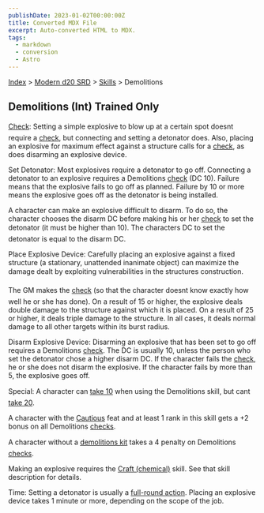 ```yaml
---
publishDate: 2023-01-02T00:00:00Z
title: Converted MDX File
excerpt: Auto-converted HTML to MDX.
tags:
  - markdown
  - conversion
  - Astro
---
```


[Index](-index) > [Modern d20 SRD](modern-d20-srd-index) > [Skills](modern-d20-srd-skills-index) > Demolitions

## Demolitions (Int) Trained Only

[Check](modern-d20-srd-skills-skill-basics-php#skill-check-index): Setting a simple explosive to blow up at a certain spot doesnt require a [check](modern-d20-srd-skills-skill-basics-php#skill-check-index), but connecting and setting a detonator does. Also, placing an explosive for maximum effect against a structure calls for a [check](modern-d20-srd-skills-skill-basics-php#skill-check-index), as does disarming an explosive device.

Set Detonator: Most explosives require a detonator to go off. Connecting a detonator to an explosive requires a Demolitions [check](modern-d20-srd-skills-skill-basics-php#skill-check-index) (DC 10). Failure means that the explosive fails to go off as planned. Failure by 10 or more means the explosive goes off as the detonator is being installed.

A character can make an explosive difficult to disarm. To do so, the character chooses the disarm DC before making his or her [check](modern-d20-srd-skills-skill-basics-php#skill-check-index) to set the detonator (it must be higher than 10). The characters DC to set the detonator is equal to the disarm DC.

Place Explosive Device: Carefully placing an explosive against a fixed structure (a stationary, unattended inanimate object) can maximize the damage dealt by exploiting vulnerabilities in the structures construction.

The GM makes the [check](modern-d20-srd-skills-skill-basics-php#skill-check-index) (so that the character doesnt know exactly how well he or she has done). On a result of 15 or higher, the explosive deals double damage to the structure against which it is placed. On a result of 25 or higher, it deals triple damage to the structure. In all cases, it deals normal damage to all other targets within its burst radius.

Disarm Explosive Device: Disarming an explosive that has been set to go off requires a Demolitions [check](modern-d20-srd-skills-skill-basics-php#skill-check-index). The DC is usually 10, unless the person who set the detonator chose a higher disarm DC. If the character fails the [check](modern-d20-srd-skills-skill-basics-php#skill-check-index), he or she does not disarm the explosive. If the character fails by more than 5, the explosive goes off.

Special: A character can [take
10](modern-d20-srd-skills-skill-basics-php#take10-index) when using the Demolitions skill, but cant [take
20](modern-d20-srd-skills-skill-basics-php#take20-index).

A character with the [Cautious](modern-d20-srd-feats-cautious) feat and at least 1 rank in this skill gets a +2 bonus on all Demolitions [checks](modern-d20-srd-skills-skill-basics-php#skill-check-index).

A character without a [demolitions
kit](modern-d20-srd-equipment-professional-equipment) takes a 4 penalty on Demolitions [checks](modern-d20-srd-skills-skill-basics-php#skill-check-index).

Making an explosive requires the [Craft
(chemical)](modern-d20-srd-skills-craft-chemical) skill. See that skill description for details.

Time: Setting a detonator is usually a [full-round
action](modern-d20-srd-combat-full-round-actions). Placing an explosive device takes 1 minute or more, depending on the scope of the job.
